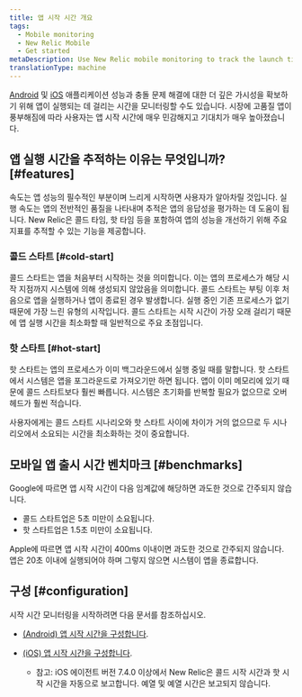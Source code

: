 ```yaml
---
title: 앱 시작 시간 개요
tags:
  - Mobile monitoring
  - New Relic Mobile
  - Get started
metaDescription: Use New Relic mobile monitoring to track the launch time for Android apps
translationType: machine
---
```


[Android](/docs/mobile-monitoring/new-relic-mobile-android/get-started/introduction-new-relic-mobile-android) 및 [iOS](/docs/mobile-monitoring/new-relic-mobile-ios/get-started/introduction-new-relic-mobile-ios) 애플리케이션 성능과 충돌 문제 해결에 대한 더 깊은 가시성을 확보하기 위해 앱이 실행되는 데 걸리는 시간을 모니터링할 수도 있습니다. 시장에 고품질 앱이 풍부해짐에 따라 사용자는 앱 시작 시간에 매우 민감해지고 기대치가 매우 높아졌습니다.

## 앱 실행 시간을 추적하는 이유는 무엇입니까? [#features]

속도는 앱 성능의 필수적인 부분이며 느리게 시작하면 사용자가 알아차릴 것입니다. 실행 속도는 앱의 전반적인 품질을 나타내며 추적은 앱의 응답성을 평가하는 데 도움이 됩니다. New Relic은 콜드 타임, 핫 타임 등을 포함하여 앱의 성능을 개선하기 위해 주요 지표를 추적할 수 있는 기능을 제공합니다.

### 콜드 스타트 [#cold-start]

콜드 스타트는 앱을 처음부터 시작하는 것을 의미합니다. 이는 앱의 프로세스가 해당 시작 지점까지 시스템에 의해 생성되지 않았음을 의미합니다. 콜드 스타트는 부팅 이후 처음으로 앱을 실행하거나 앱이 종료된 경우 발생합니다. 실행 중인 기존 프로세스가 없기 때문에 가장 느린 유형의 시작입니다. 콜드 스타트는 시작 시간이 가장 오래 걸리기 때문에 앱 실행 시간을 최소화할 때 일반적으로 주요 초점입니다.

### 핫 스타트 [#hot-start]

핫 스타트는 앱의 프로세스가 이미 백그라운드에서 실행 중일 때를 말합니다. 핫 스타트에서 시스템은 앱을 포그라운드로 가져오기만 하면 됩니다. 앱이 이미 메모리에 있기 때문에 콜드 스타트보다 훨씬 빠릅니다. 시스템은 초기화를 반복할 필요가 없으므로 오버헤드가 훨씬 적습니다.

사용자에게는 콜드 스타트 시나리오와 핫 스타트 사이에 차이가 거의 없으므로 두 시나리오에서 소요되는 시간을 최소화하는 것이 중요합니다.

## 모바일 앱 출시 시간 벤치마크 [#benchmarks]

Google에 따르면 앱 시작 시간이 다음 임계값에 해당하면 과도한 것으로 간주되지 않습니다.

* 콜드 스타트업은 5초 미만이 소요됩니다.
* 핫 스타트업은 1.5초 미만이 소요됩니다.

Apple에 따르면 앱 시작 시간이 400ms 이내이면 과도한 것으로 간주되지 않습니다. 앱은 20초 이내에 실행되어야 하며 그렇지 않으면 시스템이 앱을 종료합니다.

## 구성 [#configuration]

시작 시간 모니터링을 시작하려면 다음 문서를 참조하십시오.

* [(Android) 앱 시작 시간을 구성합니다](/docs/mobile-monitoring/new-relic-mobile-android/install-configure/configure-app-launch-time-android-apps).

* [(iOS) 앱 시작 시간을 구성합니다](/docs/mobile-monitoring/new-relic-mobile-ios/configuration/app-launch-times-ios-apps).

  * 참고: iOS 에이전트 버전 7.4.0 이상에서 New Relic은 콜드 시작 시간과 핫 시작 시간을 자동으로 보고합니다. 예열 및 예열 시간은 보고되지 않습니다.
